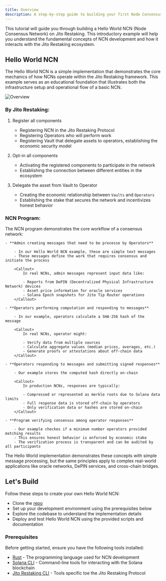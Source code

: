 ```yaml
---
title: Overview
description: A step-by-step guide to building your first Node Consensus Network (NCN) on Jito Restaking
---
```


This tutorial will guide you through building a Hello World NCN (Node Consensus Network) on Jito Restaking. 
This introductory example will help you understand the fundamental concepts of NCN development and how it interacts with the Jito Restaking ecosystem.

## Hello World NCN

The Hello World NCN is a simple implementation that demonstrates the core mechanics of how NCNs operate within the Jito Restaking framework. 
This example serves as an educational foundation that illustrates both the infrastructure setup and operational flow of a basic NCN.

![Overview](./overview.png)

### By Jito Restaking:

1. Register all components

    - Registering NCN in the Jito Restaking Protocol
    - Registering Operators who will perform work
    - Registering Vault that delegate assets to operators, establishing the economic security model

2. Opt-in all components

    - Activating the registered components to participate in the network
    - Establishing the connection between different entities in the ecosystem

3. Delegate the asset from Vault to Operator

    - Creating the economic relationship between `Vaults` and `Operators`
    - Establishing the stake that secures the network and incentivizes honest behavior

### NCN Program:

The NCN program demonstrates the core workflow of a consensus network:

    - **Admin creating messages that need to be processe by Operators**

        - In our Hello World NCN example, these are simple text messages
        - These messages define the work that requires consensus and initiate the process

        <Callout>
            In real NCNs, admin messages represent input data like:
            
            - Reports from DePIN (Decentralized Physical Infrastructure Network) devices
            - Asset price information for oracle services
            - Solana Epoch snapshots for Jito Tip Router operations
        </Callout>

    - **Operators performing computation and responding to messages**

        - In our example, operators calculate a SHA-256 hash of the message

        <Callout>
            In real NCNs, operator might:
            
            - Verify data from multiple sources
            - Calculate aggregate values (median prices, averages, etc.)
            - Generate proofs or attestations about off-chain data
        </Callout>

    - **Operators responding to messages and submitting signed responses**

        - Our example stores the computed hash directly on-chain

        <Callout>
            In production NCNs, responses are typically:
            
            - Compressed or represented as merkle roots due to Solana data limits
            - Full response data is stored off-chain by operators
            - Only verification data or hashes are stored on-chain
        </Callout>
    
    - **Program verifying consensus among operator responses**

        - Our example checkes if a minimum number operators provided matching results
        - This ensures honest behavior is enforced by economic stake
        - The verification process is transparent and can be audited by all participants

The Hello World implementation demonstrates these concepts with simple message processing, but the same principles apply to complex real-world applications like oracle networks, DePIN services, and cross-chain bridges.

## Let's Build

Follow these steps to create your own Hello World NCN:

- Clone the [repo](https://github.com/aoikurokawa/hello-world-ncn)
- Set up your development environment using the prerequisites below
- Explore the codebase to understand the implementation details
- Deploy and test Hello World NCN using the provided scripts and documentation


### Prerequisites

Before getting started, ensure you have the following tools installed:

- [Rust] - The programming language used for NCN development
- [Solana CLI] - Command-line tools for interacting with the Solana blockchain
- [Jito Restaking CLI] - Tools specific toe the Jito Restaking Protocol

[Rust]: https://www.rust-lang.org/tools/install
[Solana CLI]: https://solana.com/docs/intro/installation
[Jito Restaking CLI]: https://github.com/jito-foundation/restaking/blob/master/cli/getting_started.md